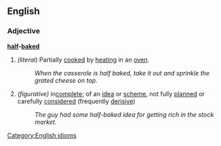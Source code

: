 ==English==

===Adjective===
'''[[half]]-[[bake]]d'''
#''(literal)'' Partially [[cook]]ed by [[heat]]ing in an [[oven]].
#:''When the casserole is half baked, take it out and sprinkle the grated cheese on top.''
#''(figurative)'' in[[complete]]; of an [[idea]] or [[scheme]], not fully [[plan]]ned or carefully [[consider]]ed (frequently [[derisive]])
#:''The guy had some half-baked idea for getting rich in the stock market.''

[[Category:English idioms]]